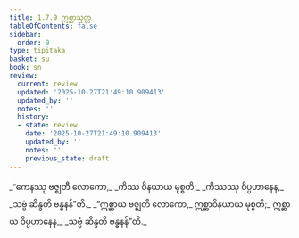 ```yaml
---
title: 1.7.9 ဣစ္ဆာသုတ္တ
tableOfContents: false
sidebar:
  order: 9
type: tipitaka
basket: su
book: sn
review:
  current: review
  updated: '2025-10-27T21:49:10.909413'
  updated_by: ''
  notes: ''
  history:
  - state: review
    date: '2025-10-27T21:49:10.909413'
    updated_by: ''
    notes: ''
    previous_state: draft
---
```



<ReviewStatus review={frontmatter.review} showDetails={true} />

<HypothesisAnnotation frontmatter={frontmatter} />

<DynamicBreadcrumb />

<Division number="69" book="sn" e="ch" v="18" p="289">

<Paragraph number="327" type="verses" book="sn">
_“ကေနဿု ဗဇ္ဈတီ လောကော,_  
_ကိဿ ဝိနယာယ မုစ္စတိ;_  
_ကိဿဿု ဝိပ္ပဟာနေန,_  
_သဗ္ဗံ ဆိန္ဒတိ ဗန္ဓနန်”တိ._  

</Paragraph>

<Paragraph number="328" book="sn">
_“ဣစ္ဆာယ ဗဇ္ဈတီ လောကော,_  
ဣစ္ဆာဝိနယာယ မုစ္စတိ;_  
ဣစ္ဆာယ ဝိပ္ပဟာနေန,_  
_သဗ္ဗံ ဆိန္ဒတိ ဗန္ဓနန်”တိ._
</Paragraph>
</Division>